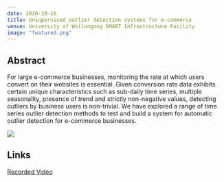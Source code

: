 ```yaml
---
date: 2018-10-16
title: Unsupervised outlier detection systems for e-commerce
venue: University of Wollongong SMART Infrastructure Facility
image: "featured.png"
---
```


## Abstract 

For large e-commerce businesses, monitoring the rate at which users convert on their websites is essential. Given conversion rate data exhibits certain unique characteristics such as sub-daily time series, multiple seasonality, presence of trend and strictly non-negative values, detecting outliers by business users is non-trivial. We have explored a range of time series outlier detection methods to test and build a system for automatic outlier detection for e-commerce businesses.  

![](featured.png)

## Links  

[Recorded Video](https://www.youtube.com/watch?v=BMODMydyrR8)

